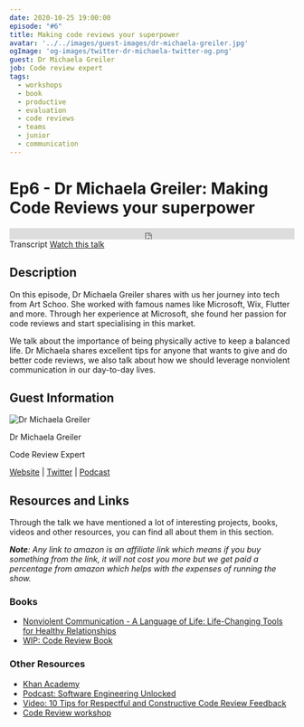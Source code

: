 ```yaml
---
date: 2020-10-25 19:00:00
episode: "#6"
title: Making code reviews your superpower
avatar: '../../images/guest-images/dr-michaela-greiler.jpg'
ogImage: 'og-images/twitter-dr-michaela-twitter-og.png'
guest: Dr Michaela Greiler
job: Code review expert
tags: 
  - workshops
  - book
  - productive
  - evaluation
  - code reviews
  - teams
  - junior
  - communication
---
```




# Ep6 - Dr Michaela Greiler: Making Code Reviews your superpower

<div class="soundcloud-iframe">
    <iframe class="mb-0" width="100%" height="20" scrolling="no" frameborder="no" allow="autoplay" src="https://w.soundcloud.com/player/?url=https%3A//api.soundcloud.com/tracks/917548373&color=%23fc4056&inverse=true&auto_play=false&show_user=true"></iframe>
</div>

<Link class="link-button mr-5" to="/transcripts/ep6-dr-michaela-greiler/">Transcript</Link>
<a class="link-button" href="https://youtu.be/x6-WZ3kH4n0">Watch this talk</a>


## Description

On this episode, Dr Michaela Greiler shares with us her journey into tech from Art Schoo. She worked with famous names like Microsoft, Wix, Flutter and more. Through her experience at Microsoft, she found her passion for code reviews and start specialising in this market.

We talk about the importance of being physically active to keep a balanced life. Dr Michaela shares excellent tips for anyone that wants to give and do better code reviews, we also talk about how we should leverage nonviolent communication in our day-to-day lives.

## Guest Information

<div className="episode-card">
    <img src="https://landingintech.com/dr-michaela-greiler.jpg" alt="Dr Michaela Greiler" class="guest-avatar" />
    <div className="mx-8 pt-5">
        <p className="episode-title text-xl">Dr Michaela Greiler</p>
        <p>Code Review Expert</p>
        <p>
            <a href="https://michaelagreiler.com"> Website</a> | <a href="https://twitter.com/mgreiler"> Twitter</a> | <a href="https://se-unlocked.com"> Podcast</a>
        </p>
    </div>
</div>

## Resources and Links

Through the talk we have mentioned a lot of interesting projects, books, videos and other resources, you can find all about them in this section.

_**Note**: Any link to amazon is an affiliate link which means if you buy something from the link, it will not cost you more but we get paid a percentage from amazon which helps with the expenses of running the show._


### Books

- [Nonviolent Communication - A Language of Life: Life-Changing Tools for Healthy Relationships](https://amzn.to/31JXWTE)
- [WIP: Code Review Book](https://www.michaelagreiler.com/code-review-book/)

### Other Resources

- [Khan Academy](https://www.khanacademy.org/)
- [Podcast: Software Engineering Unlocked](https://se-unlocked.com)
- [Video: 10 Tips for Respectful and Constructive Code Review Feedback](https://www.youtube.com/watch?v=NNXk_WJzyMI)
- [Code Review workshop](https://www.michaelagreiler.com/workshops/)